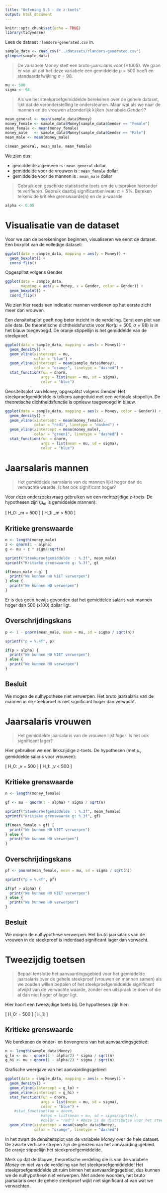```yaml
---
title: "Oefening 5.5 - de z-toets"
output: html_document
---
```


```r
knitr::opts_chunk$set(echo = TRUE)
library(tidyverse)
```
Lees de dataset `rlanders-generated.csv` in.

```r
sample_data <- read_csv("../datasets/rlanders-generated.csv")
glimpse(sample_data)
```

> De variabele *Money* stelt een bruto-jaarsalaris voor ($\times 100\$$). We gaan er van uit dat het deze variabele een gemiddelde $\mu = 500$ heeft en standaardafwijking $\sigma = 98$. 

```r
mu <- 500
sigma <- 98
```

> Als we het steekproefgemiddelde berekenen over de gehele dataset, lijkt dat de veronderstelling te ondersteunen. Maar wat als we naar de mannen en de vrouwen afzonderlijk kijken (variabele *Gender*)?

```r
mean_general <- mean(sample_data$Money)
money_female <- sample_data$Money[sample_data$Gender == "Female"]
mean_female <- mean(money_female)
money_male   <- sample_data$Money[sample_data$Gender == "Male"]
mean_male <- mean(money_male)

c(mean_general, mean_male, mean_female)
```

We zien dus:

- gemiddelde algemeen is : `mean_general` dollar
- gemiddelde voor de vrouwen is : `mean_female` dollar
- gemiddelde voor de mannen is : `mean_male` dollar

> Gebruik een geschikte statistische toets om de uitspraken hieronder te verifieren. Gebruik daarbij significantieniveau $\alpha = 5\%$. Bereken telkens de kritieke grenswaarde(n) en de p-waarde.

```r
alpha <- 0.05
```

# Visualisatie van de dataset

Voor we aan de berekeningen beginnen, visualiseren we eerst de dataset.
Een boxplot van de volledige dataset:

```r
ggplot(data = sample_data, mapping = aes(y = Money)) +
  geom_boxplot() +
  coord_flip()
```

Opgesplitst volgens Gender

```r
ggplot(data = sample_data,
       mapping = aes(y = Money, x = Gender, color = Gender)) +
  geom_boxplot() +
  coord_flip()
```

We zien hier reeds een indicatie: mannen verdienen op het eerste zicht meer dan vrouwen. 

Een densiteitsplot geeft nog beter inzicht in de verdeling. Eerst een plot van alle data. De theoretische dichtheidsfunctie voor *Nor*$(\mu = 500, \sigma = 98)$ is in het blauw toegevoegd. De oranje stippellijn is het gemiddelde van de steekproef.

```r
ggplot(data = sample_data, mapping = aes(x = Money)) +
  geom_density() +
  geom_vline(xintercept = mu,
             color = "blue") +
  geom_vline(xintercept = mean(sample_data$Money),
             color = "orange", linetype = "dashed") +
  stat_function(fun = dnorm,
                args = list(mean = mu, sd = sigma),
                color = "blue")
```

Densiteitsplot van Money, opgesplitst volgens Gender. Het steekproefgemiddelde is telkens aangeduid met een verticale stippellijn. De theoretische dichtheidsfunctie is opnieuw toegevoegd in blauw.

```r
ggplot(data = sample_data, mapping = aes(x = Money, color = Gender)) +
  geom_density() +
  geom_vline(xintercept = mean(money_female),
             color = "red1", linetype = "dashed") +
  geom_vline(xintercept = mean(money_male),
             color = "green1", linetype = "dashed") +
  stat_function(fun = dnorm,
                args = list(mean = mu, sd = sigma),
                color = "blue")
```

# Jaarsalaris mannen

> Het gemiddelde jaarsalaris van de mannen lijkt hoger dan de verwachte waarde. Is het ook significant hoger?

Voor deze onderzoeksvraag gebruiken we een rechtszijdige z-toets. De hypothesen zijn ($\mu_m$ is gemiddelde mannen):

\[ H_0: \mu_m = 500 \]
\[ H_1: \mu_m > 500 \]

## Kritieke grenswaarde

```r
n <- length(money_male)
z <- qnorm(1 - alpha)
g <- mu + z * sigma/sqrt(n)

sprintf("Steekproefgemiddelde  : %.3f", mean_male)
sprintf("Kritieke grenswaarde g: %.3f", g)

if(mean_male < g) {
  print("We kunnen H0 NIET verwerpen")
} else {
  print("We kunnen H0 verwerpen")
}
```
Er is dus geen bewijs gevonden dat het gemiddelde salaris van mannen hoger dan 500 (x100) dollar ligt. 

## Overschrijdingskans

```r
p <- 1 - pnorm(mean_male, mean = mu, sd = sigma / sqrt(n))

sprintf("p = %.4f", p)

if(p > alpha) {
  print("We kunnen H0 NIET verwerpen")
} else {
  print("We kunnen H0 verwerpen")
}
```

## Besluit

We mogen de nulhypothese niet verwerpen. Het bruto jaarsalaris van de mannen in de steekproef is niet significant hoger dan verwacht.

# Jaarsalaris vrouwen

> Het gemiddelde jaarsalaris van de vrouwen lijkt *lager*. Is het ook significant lager?

Hier gebruiken we een linkszijdige z-toets. De hypothesen (met $\mu_v$ gemiddelde salaris voor vrouwen):

\[ H_0: \mu_v = 500 \]
\[ H_1: \mu_v < 500 \]

## Kritieke grenswaarde

```r
n <- length(money_female)

gf <- mu - qnorm(1 - alpha) * sigma / sqrt(n)

sprintf("Steekproefgemiddelde  : %.3f", mean_female)
sprintf("Kritieke grenswaarde g: %.3f", gf)

if(mean_female > gf) {
  print("We kunnen H0 NIET verwerpen")
} else {
  print("We kunnen H0 verwerpen")
}
```

## Overschrijdingskans

```r
pf <- pnorm(mean_female, mean = mu, sd = sigma / sqrt(n))

sprintf("p = %.4f", pf)

if(pf > alpha) {
  print("We kunnen H0 NIET verwerpen")
} else {
  print("We kunnen H0 verwerpen")
}
```

## Besluit

We mogen de nulhypothese verwerpen. Het bruto jaarsalaris van de vrouwen in de steekproef is inderdaad significant lager dan verwacht.

# Tweezijdig toetsen

> Bepaal tenslotte het aanvaardingsgebied voor het gemiddelde jaarsalaris over de gehele steekproef (vrouwen en mannen samen) als we zouden willen bepalen of het steekproefgemiddelde significant afwijkt van de verwachte waarde, zonder een uitspraak te doen of die al dan niet hoger of lager ligt.

Hier hoort een tweezijdige toets bij. De hypothesen zijn hier:

\[ H_0: \mu = 500 \]
\[ H_1: \mu \ne 500 \]

## Kritieke grenswaarde

We berekenen de onder- en bovengrens van het aanvaardingsgebied:

```r
n <- length(sample_data$Money)
g_lo <- mu - qnorm(1 - alpha/2) * sigma / sqrt(n)
g_hi <- mu + qnorm(1 - alpha/2) * sigma / sqrt(n)
```

Grafische weergave van het aanvaardingsgebied:

```r
ggplot(data = sample_data, mapping = aes(x = Money)) +
  geom_density() +
  geom_vline(xintercept = g_lo) +
  geom_vline(xintercept = g_hi) +
  stat_function(fun = dnorm,
                args = list(mean = mu, sd = sigma),
                color = "blue") +
    #stat_function(fun = dnorm,
                #args = list(mean = mu, sd = sigma/sqrt(n)),
                #color = "red") + #Deze is de distributie voor het steekproefgemiddelde maar samen in de tekening is dit niet mooi
  geom_vline(xintercept = mean(sample_data$Money),
             color = "orange", linetype = "dashed")
```

In het zwart de densiteitsplot van de variabele *Money* over de hele dataset. De zwarte verticale strepen zijn de grenzen van het aanvaardingsgebied. De oranje stippellijn het steekproefgemiddelde.

Merk op dat de blauwe, theoretische verdeling die is van de variabele *Money* en niet van de verdeling van het steekproefgemiddelde! Het steekproefgemiddelde zit ruim binnen het aanvaardingsgebied, dus kunnen we de nulhypothese niet verwerpen. Met andere woorden, het bruto jaarsalaris over de gehele steekproef wijkt niet significant af van wat we verwachten.
